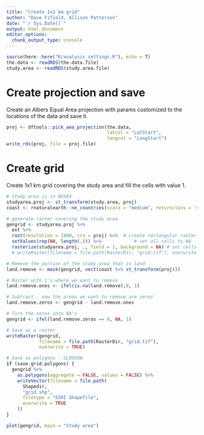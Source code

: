```yaml
---
title: "Create 1x1 km grid"
author: "Dave Fifield, Allison Patterson"
date: "`r Sys.Date()`"
output: html_document
editor_options: 
  chunk_output_type: console
---
```


```r
source(here::here("R/analysis_settings.R"), echo = T)
the.data <- readRDS(the.data.file)
study.area <- readRDS(study.area.file)
```

# Create projection and save

Create an Albers Equal Area projection with params customized to the locations
of the data and save it.

```r
proj <- dftools::pick_aea_projection(the.data, 
                                     latcol = "LatStart",
                                     longcol = "LongStart")
write_rds(proj, file = proj.file)
```


# Create grid

Create 1x1 km grid covering the study area and fill the cells with value 1.
```r
# Study.area is in WGS84
studyarea.proj <- st_transform(study.area, proj)
coast <- rnaturalearth::ne_countries(scale = "medium", returnclass = 'sf')

# generate raster covering the study area
gengrid <- studyarea.proj %>%
  ext %>% 
  rast(resolution = 1000, crs = proj) %>%  # create rectangular raster
  setValues(rep(NA, length(.))) %>%            # set all cells to NA
  rasterize(studyarea.proj, ., field = 1, background = NA) # set cells to 1
  # writeRaster(filename = file.path(RasterDir, "grid.tif"), overwrite = TRUE)

# Remove the portion of the study area that is land
land.remove <- mask(gengrid, vect(coast %>% st_transform(proj)))

# Raster with 1's where we want to remove
land.remove.ones <- ifel(is.na(land.remove),0, 1)

# Subtract - now the areas we want to remove are zeros
land.remove.zeros <- gengrid - land.remove.ones

# Turn the zeros into NA's
gengrid <- ifel(land.remove.zeros == 0, NA, 1)

# Save as a raster
writeRaster(gengrid,
            filename = file.path(RasterDir, "grid.tif"),
            overwrite = TRUE)

# Save as polygons - SLOOOOW
if (save.grid.polygons) {
  gengrid %>%
    as.polygons(aggregate = FALSE, values = FALSE) %>%
    writeVector(filename = file.path(
      Shapedir,
      "grid.shp",
      filetype = "ESRI Shapefile",
      overwrite = TRUE
    ))
}

plot(gengrid, main = "Study area")
```

